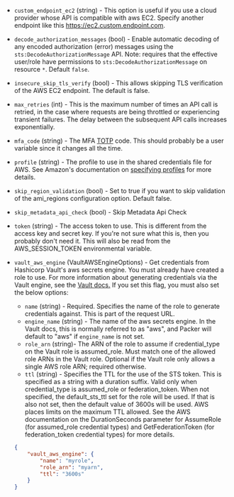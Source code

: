 <!-- Code generated from the comments of the AccessConfig struct in builder/amazon/common/access_config.go; DO NOT EDIT MANUALLY -->

-   `custom_endpoint_ec2` (string) - This option is useful if you use a cloud
    provider whose API is compatible with aws EC2. Specify another endpoint
    like this https://ec2.custom.endpoint.com.
    
-   `decode_authorization_messages` (bool) - Enable automatic decoding of any encoded authorization (error) messages
    using the `sts:DecodeAuthorizationMessage` API. Note: requires that the
    effective user/role have permissions to `sts:DecodeAuthorizationMessage`
    on resource `*`. Default `false`.
    
-   `insecure_skip_tls_verify` (bool) - This allows skipping TLS
    verification of the AWS EC2 endpoint. The default is false.
    
-   `max_retries` (int) - This is the maximum number of times an API call is retried, in the case
    where requests are being throttled or experiencing transient failures.
    The delay between the subsequent API calls increases exponentially.
    
-   `mfa_code` (string) - The MFA
    [TOTP](https://en.wikipedia.org/wiki/Time-based_One-time_Password_Algorithm)
    code. This should probably be a user variable since it changes all the
    time.
    
-   `profile` (string) - The profile to use in the shared credentials file for
    AWS. See Amazon's documentation on [specifying
    profiles](https://docs.aws.amazon.com/sdk-for-go/v1/developer-guide/configuring-sdk.html#specifying-profiles)
    for more details.
    
-   `skip_region_validation` (bool) - Set to true if you want to skip
    validation of the ami_regions configuration option. Default false.
    
-   `skip_metadata_api_check` (bool) - Skip Metadata Api Check
-   `token` (string) - The access token to use. This is different from the
    access key and secret key. If you're not sure what this is, then you
    probably don't need it. This will also be read from the AWS_SESSION_TOKEN
    environmental variable.
    
-   `vault_aws_engine` (VaultAWSEngineOptions) - Get credentials from Hashicorp Vault's aws secrets engine. You must
    already have created a role to use. For more information about
    generating credentials via the Vault engine, see the [Vault
    docs.](https://www.vaultproject.io/api/secret/aws#generate-credentials)
    If you set this flag, you must also set the below options:
    -   `name` (string) - Required. Specifies the name of the role to generate
        credentials against. This is part of the request URL.
    -   `engine_name` (string) - The name of the aws secrets engine. In the
        Vault docs, this is normally referred to as "aws", and Packer will
        default to "aws" if `engine_name` is not set.
    -   `role_arn` (string)- The ARN of the role to assume if credential\_type
        on the Vault role is assumed\_role. Must match one of the allowed role
        ARNs in the Vault role. Optional if the Vault role only allows a single
        AWS role ARN; required otherwise.
    -   `ttl` (string) - Specifies the TTL for the use of the STS token. This
        is specified as a string with a duration suffix. Valid only when
        credential\_type is assumed\_role or federation\_token. When not
        specified, the default\_sts\_ttl set for the role will be used. If that
        is also not set, then the default value of 3600s will be used. AWS
        places limits on the maximum TTL allowed. See the AWS documentation on
        the DurationSeconds parameter for AssumeRole (for assumed\_role
        credential types) and GetFederationToken (for federation\_token
        credential types) for more details.
    
    ```json
    {
        "vault_aws_engine": {
            "name": "myrole",
            "role_arn": "myarn",
            "ttl": "3600s"
        }
    }
    ```
    